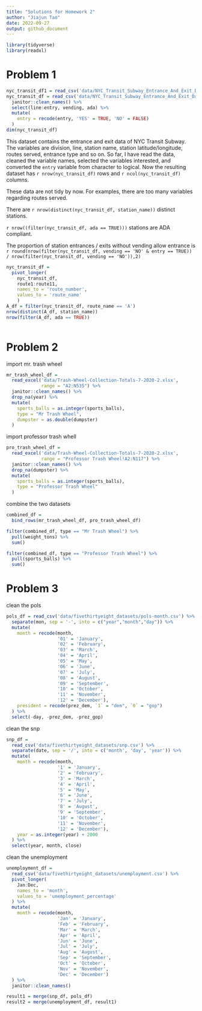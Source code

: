 ```yaml
---
title: "Solutions for Homework 2"
author: "Jiajun Tao"
date: 2022-09-27
output: github_document
---
```


```r
library(tidyverse)
library(readxl)
```

# Problem 1
```r
nyc_transit_df1 = read_csv('data/NYC_Transit_Subway_Entrance_And_Exit_Data.csv')
nyc_transit_df = read_csv('data/NYC_Transit_Subway_Entrance_And_Exit_Data.csv', col_types = 'cccddccccccccccccccccclclcccddcc') %>% 
  janitor::clean_names() %>% 
  select(line:entry, vending, ada) %>% 
  mutate(
    entry = recode(entry, 'YES' = TRUE, 'NO' = FALSE)
  )
dim(nyc_transit_df)
```

This dataset contains the entrance and exit data of NYC Transit Subway. The variables are division, line, station name, station latitude/longitude, routes served, entrance type and so on. So far, I have read the data, cleaned the variable names, selected the variables interested, and converted the `entry` variable from character to logical. Now the resulting dataset has `r nrow(nyc_transit_df)` rows and `r ncol(nyc_transit_df)` columns.

These data are not tidy by now. For examples, there are too many variables regarding routes served.

There are `r nrow(distinct(nyc_transit_df, station_name))` distinct stations.

`r nrow((filter(nyc_transit_df, ada == TRUE)))` stations are ADA compliant.

The proportion of station entrances / exits without vending allow entrance is `r round(nrow(filter(nyc_transit_df, vending == 'NO' & entry == TRUE)) / nrow(filter(nyc_transit_df, vending == 'NO')),2)`

```r
nyc_transit_df = 
  pivot_longer(
    nyc_transit_df,
    route1:route11,
    names_to = 'route_number',
    values_to = 'route_name'
    )
A_df = filter(nyc_transit_df, route_name == 'A')
nrow(distinct(A_df, station_name))
nrow(filter(A_df, ada == TRUE))  
  
```

# Problem 2


import mr. trash wheel
```r
mr_trash_wheel_df = 
  read_excel('data/Trash-Wheel-Collection-Totals-7-2020-2.xlsx', 
             range = "A2:N535") %>% 
  janitor::clean_names() %>% 
  drop_na(year) %>% 
  mutate(
    sports_balls = as.integer(sports_balls),
    type = "Mr Trash Wheel",
    dumpster = as.double(dumpster)
  )
```

import professor trash whell
```r
pro_trash_wheel_df =
  read_excel('data/Trash-Wheel-Collection-Totals-7-2020-2.xlsx',
             range = "Professor Trash Wheel!A2:N117") %>% 
  janitor::clean_names() %>% 
  drop_na(dumpster) %>% 
  mutate(
    sports_balls = as.integer(sports_balls),
    type = "Professor Trash Wheel"
  )
```

combine the two datasets
```r
combined_df = 
  bind_rows(mr_trash_wheel_df, pro_trash_wheel_df)

filter(combined_df, type == "Mr Trash Wheel") %>% 
  pull(weight_tons) %>% 
  sum()

filter(combined_df, type == "Professor Trash Wheel") %>% 
  pull(sports_balls) %>% 
  sum()
```


# Problem 3


clean the pols
```r
pols_df = read_csv('data/fivethirtyeight_datasets/pols-month.csv') %>% 
  separate(mon, sep = '-', into = c("year","month","day")) %>% 
  mutate(
    month = recode(month,
                   '01' = 'January',
                   '02' = 'February',
                   '03' = 'March',
                   '04' = 'April',
                   '05' = 'May',
                   '06' = 'June',
                   '07' = 'July',
                   '08' = 'August',
                   '09' = 'September',
                   '10' = 'October',
                   '11' = 'November',
                   '12' = 'December'),
    president = recode(prez_dem, `1` = "dem", `0` = "gop")
  ) %>% 
  select(-day, -prez_dem, -prez_gop)
```

clean the snp
```r
snp_df = 
  read_csv('data/fivethirtyeight_datasets/snp.csv') %>% 
  separate(date, sep = '/', into = c('month', 'day', 'year')) %>% 
  mutate(
    month = recode(month,
                   '1' = 'January',
                   '2' = 'February',
                   '3' = 'March',
                   '4' = 'April',
                   '5' = 'May',
                   '6' = 'June',
                   '7' = 'July',
                   '8' = 'August',
                   '9' = 'September',
                   '10' = 'October',
                   '11' = 'November',
                   '12' = 'December'),
    year = as.integer(year) + 2000
  ) %>% 
  select(year, month, close)
```

clean the unemployment
```r
unemployment_df = 
  read_csv('data/fivethirtyeight_datasets/unemployment.csv') %>% 
  pivot_longer(
    Jan:Dec,
    names_to = 'month',
    values_to = 'unemployment_percentage'
  ) %>% 
  mutate(
    month = recode(month,
                   'Jan' = 'January',
                   'Feb' = 'February',
                   'Mar' = 'March',
                   'Apr' = 'April',
                   'Jun' = 'June',
                   'Jul' = 'July',
                   'Aug' = 'August',
                   'Sep' = 'September',
                   'Oct' = 'October',
                   'Nov' = 'November',
                   'Dec' = 'December')
  ) %>% 
  janitor::clean_names()
```
```r
result1 = merge(snp_df, pols_df)
result2 = merge(unemployment_df, result1)
```

